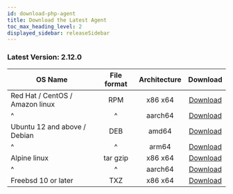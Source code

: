 ```yaml
---
id: download-php-agent
title: Download the Latest Agent
toc_max_heading_level: 2
displayed_sidebar: releaseSidebar
---
```


### Latest Version: 2.12.0


| OS Name                         | File format | Architecture |                                      Download                                     |
| ------------------------------- | :---------: | :----------: | :-------------------------------------------------------------------------------: |
| Red Hat / CentOS / Amazon linux |     RPM     |    x86 x64   |  [Download](https://repo.whatap.io/centos/6/x86_64/whatap-php-2.12-0.x86_64.rpm)  |
| \^                              |      \^     |    aarch64   | [Download](https://repo.whatap.io/centos/7/aarch64/whatap-php-2.12-0.aarch64.rpm) |
| Ubuntu 12 and above / Debian    |     DEB     |     amd64    |   [Download](https://repo.whatap.io/debian/unstable/whatap-php_2.12.0_amd64.deb)  |
| \^                              |      \^     |     arm64    |   [Download](https://repo.whatap.io/debian/unstable/whatap-php_2.12.0_arm64.deb)  |
| Alpine linux                    |   tar gzip  |    x86 x64   |     [Download](https://repo.whatap.io/alpine/x86_64/whatap-php-2.12.0.tar.gz)     |
| \^                              |      \^     |    aarch64   |     [Download](https://repo.whatap.io/alpine/aarch64/whatap-php-2.12.0.tar.gz)    |
| Freebsd 10 or later             |     TXZ     |    x86 x64   |        [Download](https://repo.whatap.io/freebsd/10/whatap-php-2.12.0.txz)        |
